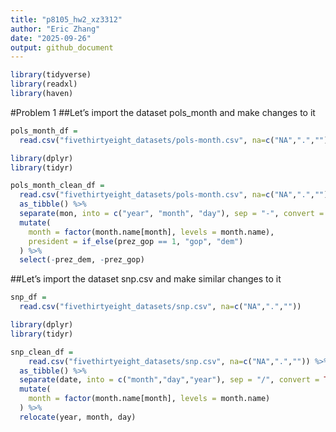 ```yaml
---
title: "p8105_hw2_xz3312"
author: "Eric Zhang"
date: "2025-09-26"
output: github_document
---
```


```r
library(tidyverse)
library(readxl)
library(haven)
```
#Problem 1
##Let's import the dataset pols_month and make changes to it
```r
pols_month_df = 
  read.csv("fivethirtyeight_datasets/pols-month.csv", na=c("NA",".",""))

library(dplyr)
library(tidyr)

pols_month_clean_df = 
  read.csv("fivethirtyeight_datasets/pols-month.csv", na=c("NA",".","")) %>% 
  as_tibble() %>% 
  separate(mon, into = c("year", "month", "day"), sep = "-", convert = TRUE) %>% 
  mutate(
    month = factor(month.name[month], levels = month.name),
    president = if_else(prez_gop == 1, "gop", "dem")
  ) %>% 
  select(-prez_dem, -prez_gop)
```

##Let's import the dataset snp.csv and make similar changes to it
```r
snp_df =
  read.csv("fivethirtyeight_datasets/snp.csv", na=c("NA",".",""))

library(dplyr)
library(tidyr)

snp_clean_df =
    read.csv("fivethirtyeight_datasets/snp.csv", na=c("NA",".","")) %>%
  as_tibble() %>% 
  separate(date, into = c("month","day","year"), sep = "/", convert = TRUE) %>% 
  mutate(
    month = factor(month.name[month], levels = month.name)
  ) %>% 
  relocate(year, month, day)
      
```
